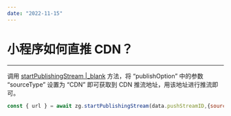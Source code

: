 ```yaml
---
date: "2022-11-15"
---
```

# 小程序如何直推 CDN？

- - -

调用 [startPublishingStream \|_blank](/article/api?doc=Express_Video_SDK_API~javascript_wxxcx~class~ZegoExpressEngine&jumpType=route#start-publishing-stream) 方法，将 “publishOption” 中的参数 “sourceType” 设置为 “CDN” 即可获取到 CDN 推流地址，用该地址进行推流即可。

```JavaScript
const { url } = await zg.startPublishingStream(data.pushStreamID,{sourceType:"CDN"})
```
